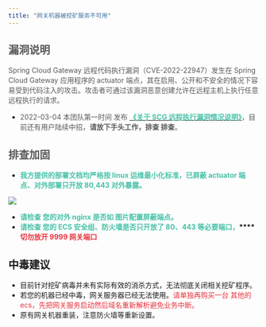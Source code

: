 ```yaml
---
title: "网关机器被挖矿服务不可用"
---
```


## 
## <font style="color:rgb(89, 89, 89);">漏洞说明</font>
<font style="color:rgb(89, 89, 89);">Spring Cloud Gateway 远程代码执行漏洞（CVE-2022-22947）发生在 Spring Cloud Gateway 应用程序的 actuator 端点，其在启用、公开和不安全的情况下容易受到代码注入的攻击。攻击者可通过该漏洞恶意创建允许在远程主机上执行任意远程执行的请求。</font>

<font style="color:rgb(89, 89, 89);"></font>

+ <font style="color:rgb(89, 89, 89);">2022-03-04 本团队第一时间 发布 </font>**<font style="color:rgb(71, 193, 168);"> </font>**[**<font style="color:rgb(71, 193, 168);">《关于 SCG 远程执行漏洞情况说明》</font>**](https://mp.weixin.qq.com/s?__biz=MzI3NDM2OTQxNg==&mid=2247484316&idx=1&sn=d38c21e3b5e7a9d87a768a395d899613&chksm=eb145d7bdc63d46d3b49190da843070d8c29ed1ad22e1273e48ee1c20d479664591a43f36e74&token=103617071&lang=zh_CN#rd)<font style="color:rgb(89, 89, 89);">，目前还有用户陆续中招，</font>**<font style="color:rgb(89, 89, 89);">请放下手头工作，排查 排查</font>**<font style="color:rgb(89, 89, 89);">。</font>

## <font style="color:rgb(89, 89, 89);">排查加固</font>


+ **<font style="color:rgb(71, 193, 168);">我方提供的部署文档均严格按 linux 运维最小化标准，已屏蔽 actuator 端点、对外部署只开放 80,443 对外暴露。</font>**

![](https://cdn.nlark.com/yuque/0/2022/png/283679/1648800517035-d3831694-0973-47ef-b577-2f07d18ca04f.png)

+ **<font style="color:rgb(71, 193, 168);">请检查 您的对外 nginx 是否如 图片配置屏蔽端点。</font>**
+ **<font style="color:rgb(71, 193, 168);">请检查 您的 ECS 安全组、防火墙是否只开放了 80、443 等必要端口，</font>****<font style="color:#E8323C;">切勿放开 9999 网关端口</font>**



## 中毒建议


+ 目前针对挖矿病毒并未有实际有效的消杀方式，无法彻底关闭相关挖矿程序。
+ 若您的机器已经中毒，网关服务器已经无法使用。<font style="color:#E8323C;">请单独再购买一台 其他的 ecs，先把网关服务启动然后域名重新解析避免业务中断。</font>
+ <font style="color:rgba(0, 0, 0, 0.87);">原有网关机器重装，注意防火墙等重新设置。</font>

